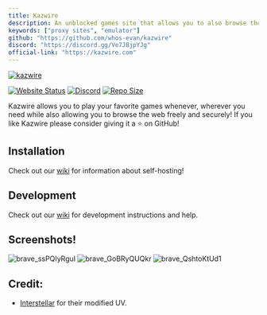 ```yaml
---
title: Kazwire
description: An unblocked games site that allows you to also browse the web freely!
keywords: ["proxy sites", "emulator"]
github: "https://github.com/whos-evan/kazwire"
discord: "https://discord.gg/Ve7JBjpYJg"
official-link: "https://kazwire.com"
---
```


[![kazwire](https://socialify.git.ci/whos-evan/kazwire/image?description=1\&forks=1\&issues=1\&language=1\&logo=https%3A%2F%2Fkazwire.com%2Flogo.png\&name=1\&owner=1\&pattern=Solid\&pulls=1\&stargazers=1\&theme=Dark)](https://github.com/whos-evan/kazwire)

[![Website Status](https://img.shields.io/website?down_color=red\&down_message=offline\&style=for-the-badge\&up_color=green\&up_message=online\&url=https%3A%2F%2Fkazwire.com)](https://kazwire.com)
[![Discord](https://img.shields.io/discord/785577600219086881?style=for-the-badge)](https://discord.gg/Ve7JBjpYJg)
[![Repo Size](https://img.shields.io/github/repo-size/whos-evan/kazwire?style=for-the-badge)](https://github.com/whos-evan/kazwire)

Kazwire allows you to play your favorite games whenever, wherever you need while also allowing you to browse the web freely and securely! If you like Kazwire please consider giving it a ⭐ on GitHub!

## Installation

Check out our [wiki](https://github.com/whos-evan/kazwire/wiki) for information about self-hosting!

## Development

Check out our [wiki](https://github.com/whos-evan/kazwire/wiki) for development instructions and help.

## Screenshots!

![brave\_ssPQIyRguI](https://user-images.githubusercontent.com/72959444/212424732-bd5f40bf-0f2e-4bb7-ab52-2f5834f49a0a.png)
![brave\_GoBRyQUQkr](https://user-images.githubusercontent.com/72959444/212424742-c86a73e0-be9c-4d70-b9ae-47f68adeb736.png)
![brave\_QshtoKtUd1](https://user-images.githubusercontent.com/72959444/212424747-7056dc96-0e39-49a8-ae2d-29d74fdcf8db.png)

## Credit:

- [Interstellar](https://github.com/InterstellarNetwork/Interstellar) for their modified UV.
